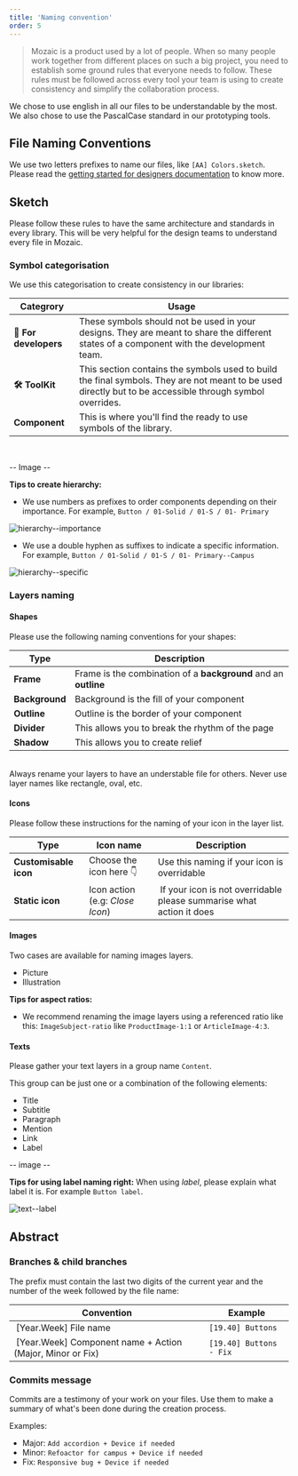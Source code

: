 ```yaml
---
title: 'Naming convention'
order: 5
---
```


> Mozaic is a product used by a lot of people. When so many people work together from different places on such a big project, you need to establish some ground rules that everyone needs to follow. These rules must be followed across every tool your team is using to create consistency and simplify the collaboration process.

We chose to use english in all our files to be understandable by the most. We also chose to use the PascalCase standard in our prototyping tools.

## File Naming Conventions

We use two letters prefixes to name our files, like `[AA] Colors.sketch`. Please read the [getting started for designers documentation](GetStarted/Designers/namingConvention) to know more.

## Sketch

Please follow these rules to have the same architecture and standards in every library. This will be very helpful for the design teams to understand every file in Mozaic.

### Symbol categorisation

We use this categorisation to create consistency in our libraries:

| Categrory             | Usage                                                                                                                                                    |
| --------------------- | -------------------------------------------------------------------------------------------------------------------------------------------------------- |
| **👾 For developers** | These symbols should not be used in your designs. They are meant to share the different states of a component with the development team.                 |
| **🛠 ToolKit**         | This section contains the symbols used to build the final symbols. They are not meant to be used directly but to be accessible through symbol overrides. |
| **Component**         | This is where you'll find the ready to use symbols of the library.                                                                                       |

<br />

-- Image --

**Tips to create hierarchy:**

- We use numbers as prefixes to order components depending on their importance. For example, `Button / 01-Solid / 01-S / 01- Primary`

![hierarchy--importance](hierarchy--importance.png)

- We use a double hyphen as suffixes to indicate a specific information. For example, `Button / 01-Solid / 01-S / 01- Primary--Campus`

![hierarchy--specific](hierarchy--specific.png)

### Layers naming

#### Shapes

Please use the following naming conventions for your shapes:

| Type           | Description                                                     |
| -------------- | --------------------------------------------------------------- |
| **Frame**      | Frame is the combination of a **background** and an **outline** |
| **Background** | Background is the fill of your component                        |
| **Outline**    | Outline is the border of your component                         |
| **Divider**    | This allows you to break the rhythm of the page                 |
| **Shadow**     | This allows you to create relief                                |

<br />

<HintItem>
  Always rename your layers to have an understable file for others.
</HintItem>

<HintItem dont="true">
  Never use layer names like rectangle, oval, etc.
</HintItem>

#### Icons

Please follow these instructions for the naming of your icon in the layer list.

|  Type                 | Icon name                       | Description                                                           |
| --------------------- | ------------------------------- | --------------------------------------------------------------------- |
| **Customisable icon** | Choose the icon here 👇         | Use this naming if your icon is overridable                           |
| **Static icon**       | Icon action (e.g: _Close Icon_) |  If your icon is not overridable please summarise what action it does |

#### Images

Two cases are available for naming images layers.

- Picture
- Illustration

**Tips for aspect ratios:**

- We recommend renaming the image layers using a referenced ratio like this: `ImageSubject-ratio` like `ProductImage-1:1` or `ArticleImage-4:3`.

#### Texts

Please gather your text layers in a group name `Content`.

This group can be just one or a combination of the following elements:

- Title
- Subtitle
- Paragraph
- Mention
- Link
- Label

-- image --

**Tips for using label naming right:**
When using _label_, please explain what label it is. For example `Button label`.

![text--label](text--label.png)

## Abstract

### Branches & child branches

The prefix must contain the last two digits of the current year and the number of the week followed by the file name:

| Convention                                                 | Example                 |
| ---------------------------------------------------------- | ----------------------- |
|  [Year.Week] File name                                     | `[19.40] Buttons`       |
|  [Year.Week] Component name + Action (Major, Minor or Fix) | `[19.40] Buttons - Fix` |

### Commits message

Commits are a testimony of your work on your files. Use them to make a summary of what's been done during the creation process.

Examples:

- Major: `Add accordion + Device if needed`
- Minor: `Refoactor for campus + Device if needed`
- Fix: `Responsive bug + Device if needed`
